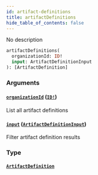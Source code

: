 ```yaml
---
id: artifact-definitions
title: artifactDefinitions
hide_table_of_contents: false
---
```



No description

```graphql
artifactDefinitions(
  organizationId: ID!
  input: ArtifactDefinitionInput
): [ArtifactDefinition]
```


### Arguments

#### [`organizationId`](#) ([`ID!`](/swapi/scalars/id))

List all artifact definitions


#### [`input`](#) ([`ArtifactDefinitionInput`](/swapi/inputs/artifact-definition-input))

Filter artifact definition results


### Type

#### [`ArtifactDefinition`](/swapi/objects/artifact-definition)






